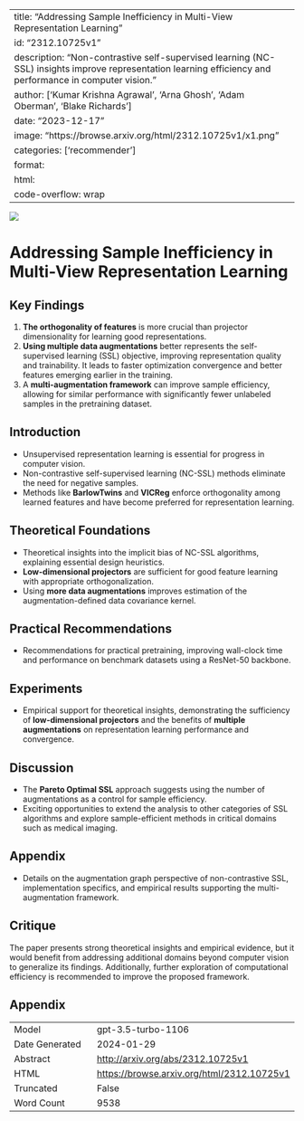 
---
title: "Addressing Sample Inefficiency in Multi-View Representation Learning"
id: "2312.10725v1"
description: "Non-contrastive self-supervised learning (NC-SSL) insights improve representation learning efficiency and performance in computer vision."
author: ['Kumar Krishna Agrawal', 'Arna Ghosh', 'Adam Oberman', 'Blake Richards']
date: "2023-12-17"
image: "https://browse.arxiv.org/html/2312.10725v1/x1.png"
categories: ['recommender']
format:
  html:
    code-overflow: wrap
---

![](https://browse.arxiv.org/html/2312.10725v1/x1.png)

# Addressing Sample Inefficiency in Multi-View Representation Learning

## Key Findings
1. **The orthogonality of features** is more crucial than projector dimensionality for learning good representations.
2. **Using multiple data augmentations** better represents the self-supervised learning (SSL) objective, improving representation quality and trainability. It leads to faster optimization convergence and better features emerging earlier in the training.
3. A **multi-augmentation framework** can improve sample efficiency, allowing for similar performance with significantly fewer unlabeled samples in the pretraining dataset.

## Introduction
- Unsupervised representation learning is essential for progress in computer vision.
- Non-contrastive self-supervised learning (NC-SSL) methods eliminate the need for negative samples.
- Methods like **BarlowTwins** and **VICReg** enforce orthogonality among learned features and have become preferred for representation learning.

## Theoretical Foundations
- Theoretical insights into the implicit bias of NC-SSL algorithms, explaining essential design heuristics.
- **Low-dimensional projectors** are sufficient for good feature learning with appropriate orthogonalization.
- Using **more data augmentations** improves estimation of the augmentation-defined data covariance kernel.

## Practical Recommendations
- Recommendations for practical pretraining, improving wall-clock time and performance on benchmark datasets using a ResNet-50 backbone.

## Experiments
- Empirical support for theoretical insights, demonstrating the sufficiency of **low-dimensional projectors** and the benefits of **multiple augmentations** on representation learning performance and convergence.

## Discussion
- The **Pareto Optimal SSL** approach suggests using the number of augmentations as a control for sample efficiency.
- Exciting opportunities to extend the analysis to other categories of SSL algorithms and explore sample-efficient methods in critical domains such as medical imaging.

## Appendix
- Details on the augmentation graph perspective of non-contrastive SSL, implementation specifics, and empirical results supporting the multi-augmentation framework.

## Critique
The paper presents strong theoretical insights and empirical evidence, but it would benefit from addressing additional domains beyond computer vision to generalize its findings. Additionally, further exploration of computational efficiency is recommended to improve the proposed framework.

## Appendix

|          |          |
|----------|----------|
| Model     | gpt-3.5-turbo-1106       |
| Date Generated     | 2024-01-29       |
| Abstract | [http://arxiv.org/abs/2312.10725v1](http://arxiv.org/abs/2312.10725v1)        |
| HTML     | [https://browse.arxiv.org/html/2312.10725v1](https://browse.arxiv.org/html/2312.10725v1)       |
| Truncated       | False       |
| Word Count       | 9538       |